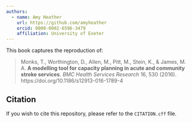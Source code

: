 ```yaml
---
authors:
  - name: Amy Heather
    url: https://github.com/amyheather
    orcid: 0000-0002-6596-3479
    affiliation: University of Exeter
---
```


This book captures the reproduction of:

> Monks, T., Worthington, D., Allen, M., Pitt, M., Stein, K., & James, M. A. **A modelling tool for capacity planning in acute and community stroke services**. *BMC Health Services Research* 16, 530 (2016). https://doi.org/10.1186/s12913-016-1789-4

## Citation

If you wish to cite this repository, please refer to the `CITATION.cff` file.